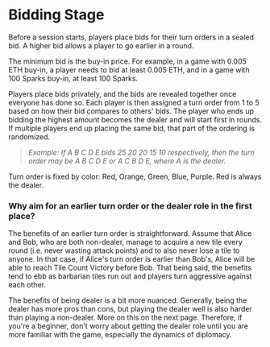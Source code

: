 # Bidding Stage

Before a session starts, players place bids for their turn orders in a sealed bid. A higher bid allows a player to go earlier in a round.

The minimum bid is the buy-in price. For example, in a game with 0.005 ETH buy-in, a player needs to bid at least 0.005 ETH, and in a game with 100 Sparks buy-in, at least 100 Sparks.

Players place bids privately, and the bids are revealed together once everyone has done so. Each player is then assigned a turn order from 1 to 5 based on how their bid compares to others' bids. The player who ends up bidding the highest amount becomes the dealer and will start first in rounds. If multiple players end up placing the same bid, that part of the ordering is randomized.

> _Example: If A B C D E bids 25 20 20 15 10 respectively, then the turn order may be A B C D E or A C B D E, where A is the dealer._

Turn order is fixed by color: Red, Orange, Green, Blue, Purple. Red is always the dealer.

### Why aim for an earlier turn order or the dealer role in the first place?

The benefits of an earlier turn order is straightforward. Assume that Alice and Bob, who are both non-dealer, manage to acquire a new tile every round (i.e. never wasting attack points) and to also never lose a tile to anyone. In that case, if Alice's turn order is earlier than Bob's, Alice will be able to reach Tile Count Victory before Bob. That being said, the benefits tend to ebb as barbarian tiles run out and players turn aggressive against each other.

The benefits of being dealer is a bit more nuanced. Generally, being the dealer has more pros than cons, but playing the dealer well is also harder than playing a non-dealer. More on this on the next page. Therefore, if you're a beginner, don't worry about getting the dealer role until you are more familiar with the game, especially the dynamics of diplomacy.
